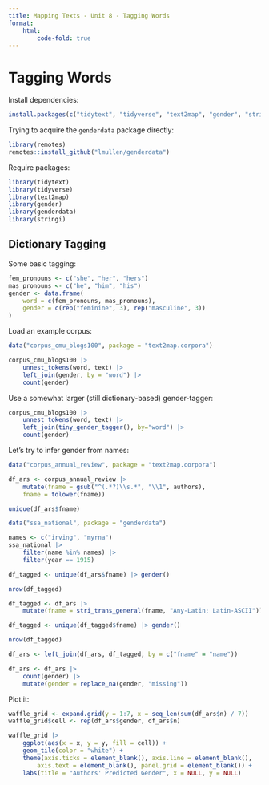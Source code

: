 ```yaml
---
title: Mapping Texts - Unit 8 - Tagging Words
format:
    html:
        code-fold: true
---
```


# Tagging Words

Install dependencies:

```r
install.packages(c("tidytext", "tidyverse", "text2map", "gender", "stringi"))
```

Trying to acquire the `genderdata` package directly:

```r
library(remotes)
remotes::install_github("lmullen/genderdata")
```

Require packages:

```r
library(tidytext)
library(tidyverse)
library(text2map)
library(gender)
library(genderdata)
library(stringi)
```

## Dictionary Tagging

Some basic tagging:

```r
fem_pronouns <- c("she", "her", "hers")
mas_pronouns <- c("he", "him", "his")
gender <- data.frame(
    word = c(fem_pronouns, mas_pronouns),
    gender = c(rep("feminine", 3), rep("masculine", 3))
)
```

Load an example corpus:

```r
data("corpus_cmu_blogs100", package = "text2map.corpora")

corpus_cmu_blogs100 |> 
    unnest_tokens(word, text) |> 
    left_join(gender, by = "word") |> 
    count(gender)
```

Use a somewhat larger (still dictionary-based) gender-tagger:

```r
corpus_cmu_blogs100 |>
    unnest_tokens(word, text) |>
    left_join(tiny_gender_tagger(), by="word") |>
    count(gender)
```

Let's try to infer gender from names:

```r
data("corpus_annual_review", package = "text2map.corpora")

df_ars <- corpus_annual_review |>
    mutate(fname = gsub("^(.*?)\\s.*", "\\1", authors),
    fname = tolower(fname))

unique(df_ars$fname)
```

```r
data("ssa_national", package = "genderdata")

names <- c("irving", "myrna")
ssa_national |> 
    filter(name %in% names) |>
    filter(year == 1915)
```

```r
df_tagged <- unique(df_ars$fname) |> gender()

nrow(df_tagged)
```

```r
df_tagged <- df_ars |>
    mutate(fname = stri_trans_general(fname, "Any-Latin; Latin-ASCII"))

df_tagged <- unique(df_tagged$fname) |> gender()

nrow(df_tagged)
```

```r
df_ars <- left_join(df_ars, df_tagged, by = c("fname" = "name"))

df_ars <- df_ars |>
    count(gender) |>
    mutate(gender = replace_na(gender, "missing"))
```

Plot it:

```r
waffle_grid <- expand.grid(y = 1:7, x = seq_len(sum(df_ars$n) / 7))
waffle_grid$cell <- rep(df_ars$gender, df_ars$n)

waffle_grid |>
    ggplot(aes(x = x, y = y, fill = cell)) +
    geom_tile(color = "white") +
    theme(axis.ticks = element_blank(), axis.line = element_blank(),
        axis.text = element_blank(), panel.grid = element_blank()) +
    labs(title = "Authors' Predicted Gender", x = NULL, y = NULL)
```